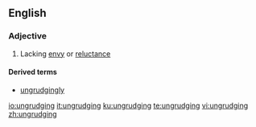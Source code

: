 ==English==

===Adjective===
{{en-adj}}

# Lacking [[envy]] or [[reluctance]]

====Derived terms====
*[[ungrudgingly]]

[[io:ungrudging]]
[[it:ungrudging]]
[[ku:ungrudging]]
[[te:ungrudging]]
[[vi:ungrudging]]
[[zh:ungrudging]]